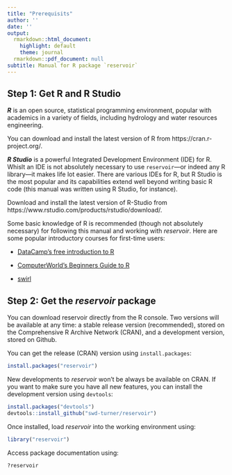 ```yaml
---
title: "Prerequisits"
author: ''
date: ''
output:
  rmarkdown::html_document:
    highlight: default
    theme: journal
  rmarkdown::pdf_document: null
subtitle: Manual for R package `reservoir`
---
```



## Step 1: Get R and R Studio

***R*** is an open source, statistical programming environment, popular with academics in a variety of fields, including hydrology and water resources engineering.

You can download and install the latest version of R from https://cran.r-project.org/.

***R Studio*** is a powerful Integrated Development Environment (IDE) for R. Whislt an IDE is not absolutely necessary to use `reservoir`---or indeed any R library---it makes life lot easier. There are various IDEs for R, but R Studio is the most popular and its capabilities extend well beyond writing basic R code (this manual was written using R Studio, for instance).

Download and install the latest version of R-Studio from https://www.rstudio.com/products/rstudio/download/.

Some basic knowledge of R is recommended (though not absolutely necessary) for following this manual and working with *reservoir*. Here are some popular introductory courses for first-time users:

* [DataCamp's free introduction to R](https://www.datacamp.com/courses/free-introduction-to-r)

* [ComputerWorld's Beginners Guide to R](http://www.computerworld.com/article/2497143/business-intelligence/business-intelligence-beginner-s-guide-to-r-introduction.html)

* [swirl](http://swirlstats.com/)


## Step 2: Get the *reservoir* package

You can download reservoir directly from the R console. Two versions will be available at any time: a stable release version (recommended), stored on the Comprehensive R Archive Network (CRAN), and a development version, stored on Github.

You can get the release (CRAN) version using `install.packages`:

```r
install.packages("reservoir")
```

New developments to *reservoir* won't be always be available on CRAN. If you want to make sure you have all new features, you can install the development version using `devtools`:

```r
install.packages("devtools")
devtools::install_github("swd-turner/reservoir")
```

Once installed, load *reservoir* into the working environment using:
```r
library("reservoir")
```

Access package documentation using:
```r
?reservoir
```




